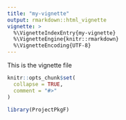 ```yaml
---
title: "my-vignette"
output: rmarkdown::html_vignette
vignette: >
  %\VignetteIndexEntry{my-vignette}
  %\VignetteEngine{knitr::rmarkdown}
  %\VignetteEncoding{UTF-8}
---
```


This is the vignette file

```r
knitr::opts_chunk$set(
  collapse = TRUE,
  comment = "#>"
)
```

```r
library(ProjectPkgF)
```
